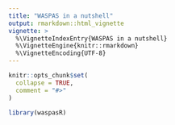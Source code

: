 ```yaml
---
title: "WASPAS in a nutshell"
output: rmarkdown::html_vignette
vignette: >
  %\VignetteIndexEntry{WASPAS in a nutshell}
  %\VignetteEngine{knitr::rmarkdown}
  %\VignetteEncoding{UTF-8}
---
```


```r
knitr::opts_chunk$set(
  collapse = TRUE,
  comment = "#>"
)
```

```r
library(waspasR)
```
